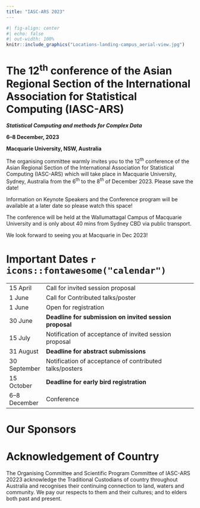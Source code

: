 ```yaml
---
title: "IASC-ARS 2023"
---
```


```r
#| fig-align: center
#| echo: false
#| out-width: 100%
knitr::include_graphics("Locations-landing-campus_aerial-view.jpg")
```

# The 12<sup>th</sup> conference of the Asian Regional Section of the International Association for Statistical Computing (IASC-ARS)

***Statistical Computing and methods for Complex Data***

**6--8 December, 2023**

**Macquarie University, NSW, Australia**

The organising committee warmly invites you to the 12<sup>th</sup> conference of the Asian Regional Section of the International Association for Statistical Computing (IASC-ARS) which will take place in Macquarie University, Sydney, Australia from the 6<sup>th</sup> to the 8<sup>th</sup> of December 2023. Please save the date!

Information on Keynote Speakers and the Conference program will be available at a later date so please watch this space!

The conference will be held at the Wallumattagal Campus of Macquarie University and is only about 40 mins from Sydney CBD via public transport.

We look forward to seeing you at Macquarie in Dec 2023!

# Important Dates `r icons::fontawesome("calendar")`

|          |                                                         |
|----------|---------------------------------------------------------|
| 15 April | Call for invited session proposal                       |
| 1 June   | Call for Contributed talks/poster                       |
| 1 June   | Open for registration                                   |
| 30 June  | **Deadline for submission on invited session proposal**     |
| 15 July  | Notification of acceptance of invited session proposal  |
| 31 August   | **Deadline for abstract submissions**                       |
| 30 September   | Notification of acceptance of contributed talks/posters |
| 15 October   | **Deadline for early bird registration**                    |
| 6--8 December | Conference                                              |

# Our Sponsors



# Acknowledgement of Country

The Organising Committee and Scientific Program Committee of IASC-ARS 20223 acknowledge the Traditional Custodians of country throughout Australia and recognises their continuing connection to land, waters and community. We pay our respects to them and their cultures; and to elders both past and present.
